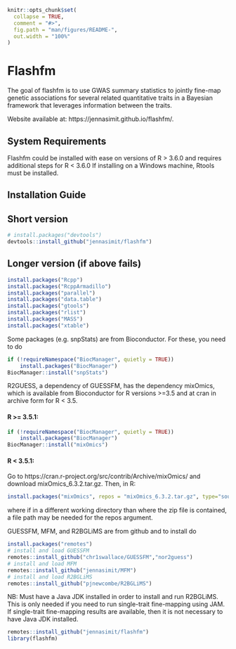 
<!-- README.md is generated from README.Rmd. Please edit that file -->

```r
knitr::opts_chunk$set(
  collapse = TRUE,
  comment = "#>",
  fig.path = "man/figures/README-",
  out.width = "100%"
)
```

# Flashfm

<!-- badges: start -->
<!-- badges: end -->

The goal of flashfm is to use GWAS summary statistics to jointly fine-map genetic associations for several 
related quantitative traits in a Bayesian framework that leverages information between the traits. 

Website available at: https://jennasimit.github.io/flashfm/.


## System Requirements

Flashfm could be installed with ease on versions of R > 3.6.0 and requires additional steps for R < 3.6.0
If installing on a Windows machine, Rtools must be installed.

## Installation Guide

## Short version

``` r
# install.packages("devtools")
devtools::install_github("jennasimit/flashfm")
```

## Longer version (if above fails)

``` r
install.packages("Rcpp")
install.packages("RcppArmadillo")
install.packages("parallel")
install.packages("data.table")
install.packages("gtools")
install.packages("rlist")
install.packages("MASS")
install.packages("xtable")
```

Some packages (e.g. snpStats) are from Bioconductor. For these, you need to do
``` r
if (!requireNamespace("BiocManager", quietly = TRUE))
    install.packages("BiocManager")
BiocManager::install("snpStats")
```

R2GUESS, a dependency of GUESSFM, has the dependency mixOmics, which is available from Bioconductor for R versions >=3.5 and at cran in archive form for R < 3.5.

#### R >= 3.5.1:
``` r
if (!requireNamespace("BiocManager", quietly = TRUE))
    install.packages("BiocManager")
BiocManager::install("mixOmics")     
```

#### R < 3.5.1:

Go to https://cran.r-project.org/src/contrib/Archive/mixOmics/ and download mixOmics_6.3.2.tar.gz. Then, in R:
``` r
install.packages("mixOmics", repos = "mixOmics_6.3.2.tar.gz", type="source")
```

where if in a different working directory than where the zip file is contained, a file path may be needed for the repos argument.

GUESSFM, MFM, and R2BGLiMS are from github and to install do

``` r
install.packages("remotes")
# install and load GUESSFM
remotes::install_github("chr1swallace/GUESSFM","nor2guess")
# install and load MFM
remotes::install_github("jennasimit/MFM")
# install and load R2BGLiMS
remotes::install_github("pjnewcombe/R2BGLiMS")
```

NB: Must have a Java JDK installed in order to install and run R2BGLiMS. This is only needed if you need to run single-trait fine-mapping using JAM. 
If single-trait fine-mapping results are available, then it is not necessary to have Java JDK installed.

``` r
remotes::install_github("jennasimit/flashfm")
library(flashfm)
```

